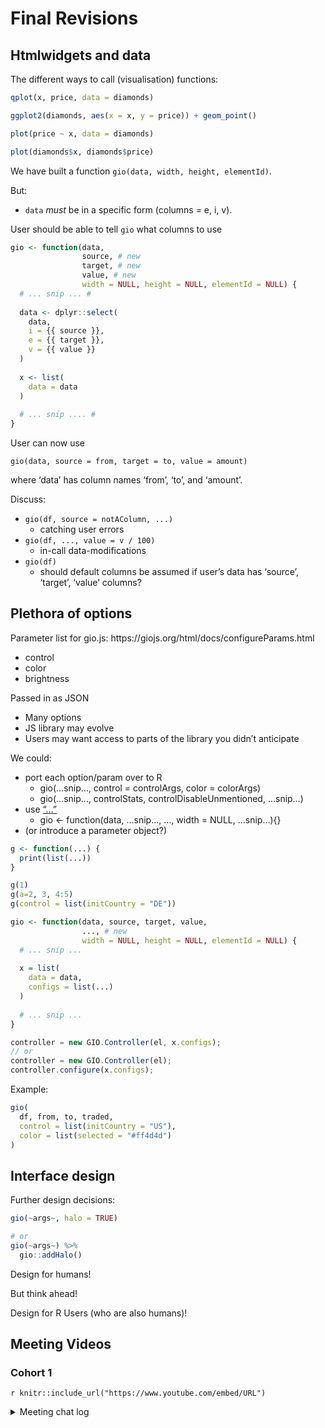 # Final Revisions

## Htmlwidgets and data

The different ways to call (visualisation) functions:

```r
qplot(x, price, data = diamonds)

ggplot2(diamonds, aes(x = x, y = price)) + geom_point()

plot(price ~ x, data = diamonds)

plot(diamonds$x, diamonds$price)
```

We have built a function `gio(data, width, height, elementId)`.

But:

- `data` _must_ be in a specific form (columns = e, i, v).

User should be able to tell `gio` what columns to use

```r
gio <- function(data,
                source, # new
                target, # new
                value, # new
                width = NULL, height = NULL, elementId = NULL) {
  # ... snip ... #
  
  data <- dplyr::select(
    data,
    i = {{ source }},
    e = {{ target }},
    v = {{ value }}
  )
  
  x <- list(
    data = data
  )
  
  # ... snip .... #
}
```

User can now use

```
gio(data, source = from, target = to, value = amount)
```

where 'data' has column names 'from', 'to', and 'amount'.

Discuss:

- `gio(df, source = notAColumn, ...)`
  - catching user errors
- `gio(df, ..., value = v / 100)`
  - in-call data-modifications
- `gio(df)`
  - should default columns be assumed if user's data has 'source', 'target', 'value' columns?

## Plethora of options

Parameter list for gio.js: https://giojs.org/html/docs/configureParams.html

- control
- color
- brightness

Passed in as JSON

- Many options
- JS library may evolve
- Users may want access to parts of the library you didn't anticipate

We could:

- port each option/param over to R
  - gio(...snip..., control = controlArgs, color = colorArgs)
  - gio(...snip..., controlStats, controlDisableUnmentioned, ...snip...)
- use ["..."](https://adv-r.hadley.nz/functions.html#fun-dot-dot-dot)
  - gio <- function(data, ...snip..., ..., width = NULL, ...snip...){}
- (or introduce a parameter object?)

```r
g <- function(...) {
  print(list(...))
}

g(1)
g(a=2, 3, 4:5)
g(control = list(initCountry = "DE"))
```

```r
gio <- function(data, source, target, value,
                ..., # new
                width = NULL, height = NULL, elementId = NULL) {
  # ... snip ...
  
  x = list(
    data = data,
    configs = list(...)
  )
  
  # ... snip ...
}
```

```js
controller = new GIO.Controller(el, x.configs);
// or
controller = new GIO.Controller(el);
controller.configure(x.configs);
```

Example:

```r
gio(
  df, from, to, traded,
  control = list(initCountry = "US"),
  color = list(selected = "#ff4d4d")
)
```

## Interface design

Further design decisions:

```r
gio(~args~, halo = TRUE)

# or
gio(~args~) %>%
  gio::addHalo()
```

Design for humans!

But think ahead!

Design for R Users (who are also humans)!

## Meeting Videos

### Cohort 1

`r knitr::include_url("https://www.youtube.com/embed/URL")`

<details>
<summary> Meeting chat log </summary>

```
LOG
```
</details>
